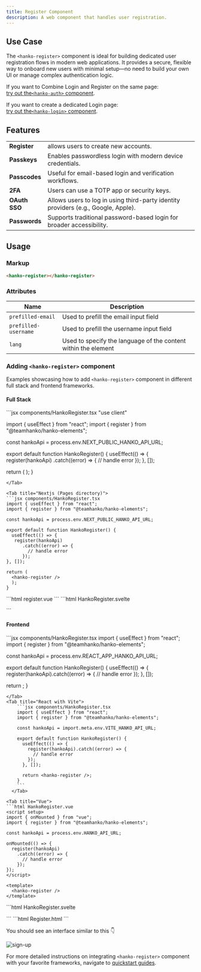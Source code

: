 ```yaml
---
title: Register Component
description: A web component that handles user registration.
---
```


## Use Case
The `<hanko-register>` component is ideal for building dedicated user registration flows in modern web applications. It provides a secure, flexible way to onboard new users with minimal setup—no need to build your own UI or manage complex authentication logic.

If you want to Combine Login and Register on the same page: \
[try out the`<hanko-auth>` component](/guides/hanko-elements/auth-component).

If you want to create a dedicated Login page: \
[try out the`<hanko-login>` component](/guides/hanko-elements/login-component).

## Features
|  |  |
| --- | --- |
|  **Register** | allows users to create new accounts.
|  **Passkeys** | Enables passwordless login with modern device credentials.
|  **Passcodes** | Useful for email-based login and verification workflows.
|  **2FA** | Users can use a TOTP app or security keys.
|  **OAuth SSO** | 	Allows users to log in using third-party identity providers (e.g., Google, Apple).
|  **Passwords** | Supports traditional password-based login for broader accessibility.

## Usage

### Markup

```html 
<hanko-register></hanko-register>
```

### Attributes

| Name | Description |
| --- | --- |
| `prefilled-email` | Used to prefill the email input field |
| `prefilled-username` | Used to prefill the username input field |
| `lang` | Used to specify the language of the content within the element |


### Adding `<hanko-register>` component

Examples showcasing how to add `<hanko-register>` component in different full stack and frontend frameworks.

#### Full Stack

<Tabs>
<Tab title="Nextjs (App directory)">
```jsx components/HankoRegister.tsx
"use client"

import { useEffect } from "react";
import { register } from "@teamhanko/hanko-elements";

const hankoApi = process.env.NEXT_PUBLIC_HANKO_API_URL;

export default function HankoRegister() {
  useEffect(() => {
   register(hankoApi)
      .catch((error) => {
        // handle error
      });
  }, []);

return (
<hanko-register />
);
}
```
</Tab>

<Tab title="Nextjs (Pages directory)">
```jsx components/HankoRegister.tsx
import { useEffect } from "react";
import { register } from "@teamhanko/hanko-elements";

const hankoApi = process.env.NEXT_PUBLIC_HANKO_API_URL;

export default function HankoRegister() {
  useEffect(() => {
   register(hankoApi)
      .catch((error) => {
        // handle error
      });
}, []);

return (
  <hanko-register />
  );
}
```
</Tab>

<Tab title="Nuxt">
```html register.vue
<template>
  <hanko-register />
</template>
```
</Tab>


<Tab title="SvelteKit">
```html HankoRegister.svelte
<script>
  import { onMount } from "svelte";
  import { goto } from "$app/navigation";
  import { register } from "@teamhanko/hanko-elements";
  import { env } from "$env/dynamic/public";
  const hankoApi = env.PUBLIC_HANKO_API_URL;

  const redirectAfterLogin = () => {
    goto("/dashboard");
  };

  onMount(async () => {
    register(hankoApi).catch((error) => {
      // handle error
    });
  });
</script>

<hanko-register on:onSessionCreated={redirectAfterLogin} />
```
</Tab>
</Tabs>

#### Frontend 


<Tabs>
<Tab title="Create React App">
```jsx components/HankoRegister.tsx
import { useEffect } from "react";
import { register } from "@teamhanko/hanko-elements";

const hankoApi = process.env.REACT_APP_HANKO_API_URL;

export default function HankoRegister() {
  useEffect(() => {
    register(hankoApi).catch((error) => {
      // handle error
    });
  }, []);

  return <hanko-register />;
}
```
</Tab>
<Tab title="React with Vite">
    ```jsx components/HankoRegister.tsx
    import { useEffect } from "react";
    import { register } from "@teamhanko/hanko-elements";

    const hankoApi = import.meta.env.VITE_HANKO_API_URL;

    export default function HankoRegister() {
      useEffect(() => {
        register(hankoApi).catch((error) => {
          // handle error
        });
      }, []);

      return <hanko-register />;
    }
    ```
  </Tab>

<Tab title="Vue">
```html HankoRegister.vue
<script setup>
import { onMounted } from "vue";
import { register } from "@teamhanko/hanko-elements";

const hankoApi = process.env.HANKO_API_URL;

onMounted(() => {
  register(hankoApi)
    .catch((error) => {
      // handle error
    });
});
</script>

<template>
  <hanko-register />
</template>
```
</Tab>

<Tab title="Svelte">
```html HankoRegister.svelte
<script>
  import { register } from "@teamhanko/hanko-elements";
  import { onMount } from "svelte";
  import { env } from "$env/dynamic/public";

  const hankoApi = env.PUBLIC_HANKO_API_URL;

  onMount(async () => {
    register(hankoApi).catch((error) => {
      // handle error
    });
  });
</script>

<hanko-register />
```
</Tab>

<Tab title="JavaScript">
```html Register.html
<body>
  <hanko-register />

  <script type="module">
    import { register } from "https://esm.run/@teamhanko/hanko-elements";

    await register(process.env.HANKO_API_URL);
  </script>
</body>
```
</Tab>
</Tabs>

You should see an interface similar to this 👇
<Frame>
<img src="/images/fullstack-guide/next-one.png" alt="sign-up" width={500} style={{ borderRadius: '0.5rem' }}/>
</Frame>


For more detailed instructions on integrating `<hanko-register>` component with your favorite frameworks, navigate to [quickstart guides](/quickstarts/fullstack). 





